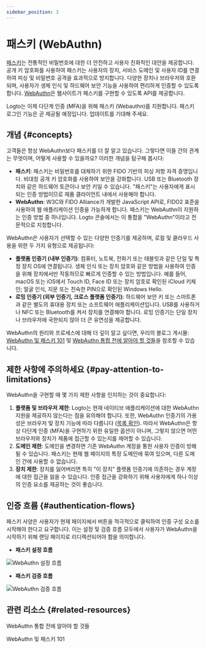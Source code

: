 ```yaml
---
sidebar_position: 3
---
```


# 패스키 (WebAuthn)

[패스키](https://auth.wiki/passkey)는 전통적인 비밀번호에 대한 더 안전하고 사용자 친화적인 대안을 제공합니다. 공개 키 암호화를 사용하여 패스키는 사용자의 장치, 서비스 도메인 및 사용자 ID를 연결하여 피싱 및 비밀번호 공격을 효과적으로 방지합니다. 다양한 장치나 브라우저와 호환되며, 사용자가 생체 인식 및 하드웨어 보안 기능을 사용하여 편리하게 인증할 수 있도록 합니다. [WebAuthn](https://auth.wiki/webauthn)은 웹사이트가 패스키를 구현할 수 있도록 API를 제공합니다.

Logto는 이제 다단계 인증 (MFA)을 위해 패스키 (Webauthn)를 지원합니다. 패스키 로그인 기능은 곧 제공될 예정입니다. 업데이트를 기대해 주세요.

## 개념 \{#concepts}

고객들은 항상 WebAuthn보다 패스키를 더 잘 알고 있습니다. 그렇다면 이들 간의 관계는 무엇이며, 어떻게 사용할 수 있을까요? 이러한 개념을 탐구해 봅시다:

- **패스키**: 패스키는 비밀번호를 대체하기 위한 FIDO 기반의 피싱 저항 자격 증명입니다. 비대칭 공개 키 암호화를 사용하여 보안을 강화합니다. USB 또는 Bluetooth 장치와 같은 하드웨어 토큰이나 보안 키일 수 있습니다. "패스키"는 사용자에게 표시되는 인증 방법이므로 제품 클라이언트 내에서 사용해야 합니다.
- **WebAuthn**: W3C와 FIDO Alliance가 개발한 JavaScript API로, FIDO2 표준을 사용하여 웹 애플리케이션 인증을 가능하게 합니다. 패스키는 WebAuthn이 지원하는 인증 방법 중 하나입니다. Logto 콘솔에서는 이 통합을 "WebAuthn"이라고 전문적으로 지칭합니다.

WebAuthn은 사용자가 선택할 수 있는 다양한 인증기를 제공하며, 로컬 및 클라우드 사용을 위한 두 가지 유형으로 제공됩니다:

- **플랫폼 인증기 (내부 인증기)**: 컴퓨터, 노트북, 전화기 또는 태블릿과 같은 단일 및 특정 장치 OS에 연결됩니다. 생체 인식 또는 장치 암호와 같은 방법을 사용하여 인증을 위해 장치에서만 작동하므로 빠르게 인증할 수 있는 방법입니다. 예를 들어, macOS 또는 iOS에서 Touch ID, Face ID 또는 장치 암호로 확인된 iCloud 키체인; 얼굴 인식, 지문 또는 친숙한 PIN으로 확인된 Windows Hello.
- **로밍 인증기 (외부 인증기, 크로스 플랫폼 인증기)**: 하드웨어 보안 키 또는 스마트폰과 같은 별도의 휴대용 장치 또는 소프트웨어 애플리케이션입니다. USB를 사용하거나 NFC 또는 Bluetooth를 켜서 장치를 연결해야 합니다. 로밍 인증기는 단일 장치나 브라우저에 국한되지 않아 더 큰 유연성을 제공합니다.

WebAuthn의 원리와 프로세스에 대해 더 깊이 알고 싶다면, 우리의 블로그 게시물: [WebAuthn 및 패스키 101](https://blog.logto.io/web-authn-and-passkey-101) 및 [WebAuthn 통합 전에 알아야 할 것들](https://blog.logto.io/webauthn-base-knowledge)을 참조할 수 있습니다.

## 제한 사항에 주의하세요 \{#pay-attention-to-limitations}

WebAuthn을 구현할 때 몇 가지 제한 사항을 인지하는 것이 중요합니다:

1. **플랫폼 및 브라우저 제한**: Logto는 현재 네이티브 애플리케이션에 대한 WebAuthn 지원을 제공하지 않는다는 점을 유의해야 합니다. 또한, WebAuthn 인증기의 가용성은 브라우저 및 장치 기능에 따라 다릅니다 ([목록 확인](https://caniuse.com/?search=webauthn)). 따라서 WebAuthn은 항상 다단계 인증 (MFA)을 구현하기 위한 유일한 옵션이 아니며, 그렇지 않으면 어떤 브라우저와 장치가 제품에 접근할 수 있는지를 제어할 수 있습니다.
2. **도메인 제한**: 도메인을 변경하면 기존 WebAuthn 계정을 통한 사용자 인증이 방해될 수 있습니다. 패스키는 현재 웹 페이지의 특정 도메인에 묶여 있으며, 다른 도메인 간에 사용할 수 없습니다.
3. **장치 제한**: 장치를 잃어버리면 특히 "이 장치" 플랫폼 인증기에 의존하는 경우 계정에 대한 접근을 잃을 수 있습니다. 인증 접근을 강화하기 위해 사용자에게 하나 이상의 인증 요소를 제공하는 것이 좋습니다.

## 인증 흐름 \{#authentication-flows}

패스키 사양은 사용자가 현재 페이지에서 버튼을 적극적으로 클릭하여 인증 구성 요소를 시작해야 한다고 요구합니다. 이는 설정 및 검증 흐름 모두에서 사용자가 WebAuthn을 시작하기 위해 랜딩 페이지로 리디렉션되어야 함을 의미합니다.

- **패스키 설정 흐름**

<img src="/img/assets/webauthn-setup-flow.png" alt="WebAuthn 설정 흐름" />

- **패스키 검증 흐름**

<img src="/img/assets/webauthn-verification-flow.png" alt="WebAuthn 검증 흐름" />

## 관련 리소스 \{#related-resources}

<Url href="https://blog.logto.io/webauthn-base-knowledge">WebAuthn 통합 전에 알아야 할 것들</Url>

<Url href="https://blog.logto.io/web-authn-and-passkey-101">WebAuthn 및 패스키 101</Url>
